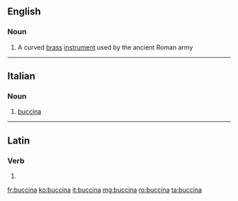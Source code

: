 ==English==

===Noun===
{{wikipedia}}
{{en-noun}}

# {{context|musical instruments|lang=en}} A curved [[brass]] [[instrument]] used by the ancient Roman army

----

==Italian==

===Noun===
{{it-noun|buccin|f|a|e}}

# {{context|musical instruments|lang=it}} [[#English|buccina]]

----

==Latin==

===Verb===
{{la-verb-form|buccinā}}

# {{conjugation of|buccino|buccinō|2|s|pres|act|imp|lang=la}}

[[fr:buccina]]
[[ko:buccina]]
[[it:buccina]]
[[mg:buccina]]
[[ro:buccina]]
[[ta:buccina]]